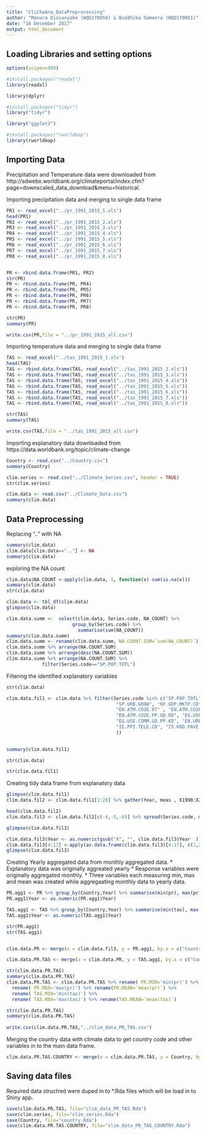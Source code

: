 ```yaml
---
title: "CliChaAna_DataPreprocessing"
author: "Manura Dissanyake (WQD170050) & Buddhika Sameera (WQD170051)"
date: "16 December 2017"
output: html_document
---
```



## Loading Libraries and setting options

```r

options(scipen=999)

#install.packages("readxl")
library(readxl)

library(dplyr)

#install.packages("tidyr")
library("tidyr")

library("ggplot2")

#install.packages("rworldmap")
library(rworldmap)


```

## Importing Data

Precipitation and Temperature data were downloaded from 
http://sdwebx.worldbank.org/climateportal/index.cfm?page=downscaled_data_download&menu=historical.


Importing precipitation data and merging to single data frame
```r

PR1 <- read_excel("../pr_1991_2015_1.xls")
head(PR1)
PR2 <- read_excel("../pr_1991_2015_2.xls")
PR3 <- read_excel("../pr_1991_2015_3.xls")
PR4 <- read_excel("../pr_1991_2015_4.xls")
PR5 <- read_excel("../pr_1991_2015_5.xls")
PR6 <- read_excel("../pr_1991_2015_6.xls")
PR7 <- read_excel("../pr_1991_2015_7.xls")
PR8 <- read_excel("../pr_1991_2015_8.xls")


PR <- rbind.data.frame(PR1, PR2)
str(PR)
PR <- rbind.data.frame(PR, PR4)
PR <- rbind.data.frame(PR, PR5)
PR <- rbind.data.frame(PR, PR6)
PR <- rbind.data.frame(PR, PR7)
PR <- rbind.data.frame(PR, PR8)

str(PR)
summary(PR)

write.csv(PR,file = "../pr_1991_2015_all.csv")

```

Importing temperature data and merging to single data frame
```r

TAS <- read_excel("../tas_1991_2015_1.xls")
head(TAS)
TAS <- rbind.data.frame(TAS, read_excel("../tas_1991_2015_2.xls"))
TAS <- rbind.data.frame(TAS, read_excel("../tas_1991_2015_3.xls"))
TAS <- rbind.data.frame(TAS, read_excel("../tas_1991_2015_4.xls"))
TAS <- rbind.data.frame(TAS, read_excel("../tas_1991_2015_5.xls"))
TAS <- rbind.data.frame(TAS, read_excel("../tas_1991_2015_6.xls"))
TAS <- rbind.data.frame(TAS, read_excel("../tas_1991_2015_7.xls"))
TAS <- rbind.data.frame(TAS, read_excel("../tas_1991_2015_8.xls"))

str(TAS)
summary(TAS)

write.csv(TAS,file = "../tas_1991_2015_all.csv")

```

Importing explanatory data downloaded from https://data.worldbank.org/topic/climate-change

```r
Country <- read.csv("../Country.csv")
summary(Country)

clim.series <- read.csv("../Climate_Series.csv", header = TRUE)
str(clim.series)

clim.data <- read.csv("../Climate_Data.csv")
summary(clim.data)


```

## Data Preprocessing


Replacing ".." with NA
```r
summary(clim.data)
clim.data[clim.data==".."] <- NA
summary(clim.data)

```


exploring the NA count

```r
clim.data$NA_COUNT <-apply(clim.data, 1, function(x) sum(is.na(x)))
summary(clim.data)
str(clim.data)

clim.data <- tbl_df(clim.data)
glimpse(clim.data)

clim.data.summ <-  select(clim.data, Series.code, NA_COUNT) %>% 
                        group_by(Series.code) %>%
                          summarise(sum(NA_COUNT)) 
summary(clim.data.summ)
clim.data.summ <- rename(clim.data.summ, NA.COUNT.SUM=`sum(NA_COUNT)`)
clim.data.summ %>% arrange(NA.COUNT.SUM)
clim.data.summ %>% arrange(desc(NA.COUNT.SUM))
clim.data.summ %>% arrange(NA.COUNT.SUM) %>%
             filter(Series.code=="SP.POP.TOTL")

```



Filtering the identified xxplanatory variables

```r
str(clim.data)

clim.data.fil1 <- clim.data %>% filter(Series.code %in% c("SP.POP.TOTL", "SP.POP.GROW", "SP.URB.TOTL",
                                        "SP.URB.GROW", "NY.GDP.MKTP.CD", "BX.KLT.DINV.WD.GD.ZS",
                                        "EN.ATM.CO2E.KT" , "EN.ATM.CO2E.PC", 
                                        "EN.ATM.CO2E.PP.GD.KD", "EG.USE.PCAP.KG.OE",
                                        "EG.USE.COMM.GD.PP.KD", "EN.URB.MCTY.TL.ZS",
                                        "IE.PPI.TELE.CD", "IS.ROD.PAVE.ZS"
                                        ))

         
summary(clim.data.fil1)

str(clim.data)

str(clim.data.fil1)

```



Creating tidy data frame from explanatory data


```r

glimpse(clim.data.fil1)
clim.data.fil2 <- clim.data.fil1[1:28] %>% gather(Year, meas , X1990:X2011)

head(clim.data.fil2)
clim.data.fil3 <- clim.data.fil2[c(-4,-5,-6)] %>% spread(Series.code, meas)

glimpse(clim.data.fil3)

clim.data.fil3$Year <- as.numeric(gsub("X", "", clim.data.fil3$Year  ))
clim.data.fil3[4:17] <-apply(as.data.frame(clim.data.fil3)[4:17], c(1,2), as.numeric )
glimpse(clim.data.fil3)

```


Creating Yearly aggregated data from monthly aggregated data.
  * Explanatory data was originally aggreated yearly
  * Response variables were originally aggregated monthly.
  * Three variables each measuring min, max and mean was created while aggregaating monthly data to yearly data.

```r


PR.agg1 <- PR %>% group_by(Country,Year) %>% summarise(min(pr), max(pr), mean(pr))  
PR.agg1$Year <- as.numeric(PR.agg1$Year)

TAS.agg1 <- TAS %>% group_by(Country,Year) %>% summarise(min(tas), max(tas), mean(tas)) 
TAS.agg1$Year <- as.numeric(TAS.agg1$Year)

str(PR.agg1)
str(TAS.agg1)


clim.data.PR <- merge(x = clim.data.fil3, y = PR.agg1, by.x = c("Country.code","Year"), by.y =  c("Country","Year"), all.x = TRUE)

clim.data.PR.TAS <- merge(x = clim.data.PR, y = TAS.agg1, by.x = c("Country.code","Year"), by.y =  c("Country","Year"), all.x = TRUE)

str(clim.data.PR.TAS)
summary(clim.data.PR.TAS)
clim.data.PR.TAS <- clim.data.PR.TAS %>% rename( PR.MIN='min(pr)') %>%
  rename( PR.MAX='max(pr)') %>% rename(PR.MEAN=`mean(pr)`) %>%
  rename( TAS.MIN='min(tas)') %>%
  rename( TAS.MAX='max(tas)') %>% rename(TAS.MEAN=`mean(tas)`)

str(clim.data.PR.TAS)
summary(clim.data.PR.TAS)
  
write.csv(clim.data.PR.TAS,"../clim_data_PR_TAS.csv")


```

Merging the country data with climate data to get country code and other variables in to the main data frame.

```r

clim.data.PR.TAS.COUNTRY <- merge(x = clim.data.PR.TAS, y = Country, by.x = c("Country.code","Country.name"), by.y =  c("Country.code","Country.name"), all.x = TRUE)

```


## Saving data files

Required data structred were duped in to *.Rda files which will be load in to Shiny app.

```r
save(clim.data.PR.TAS, file="clim_data_PR_TAS.Rda")
save(clim.series, file="clim_series.Rda")
save(Country, file="country.Rda")
save(clim.data.PR.TAS.COUNTRY, file="clim_data_PR_TAS_COUNTRY.Rda")
```

